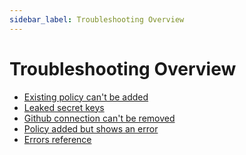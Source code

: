 ```yaml
---
sidebar_label: Troubleshooting Overview
---
```


# Troubleshooting Overview

- [Existing policy can't be added](existing-policy-cannot-be-added)
- [Leaked secret keys](leaked-secret-keys)
- [Github connection can't be removed](github-connection-cannot-be-removed)
- [Policy added but shows an error](policy-added-but-shows-error)
- [Errors reference](errors-reference)
